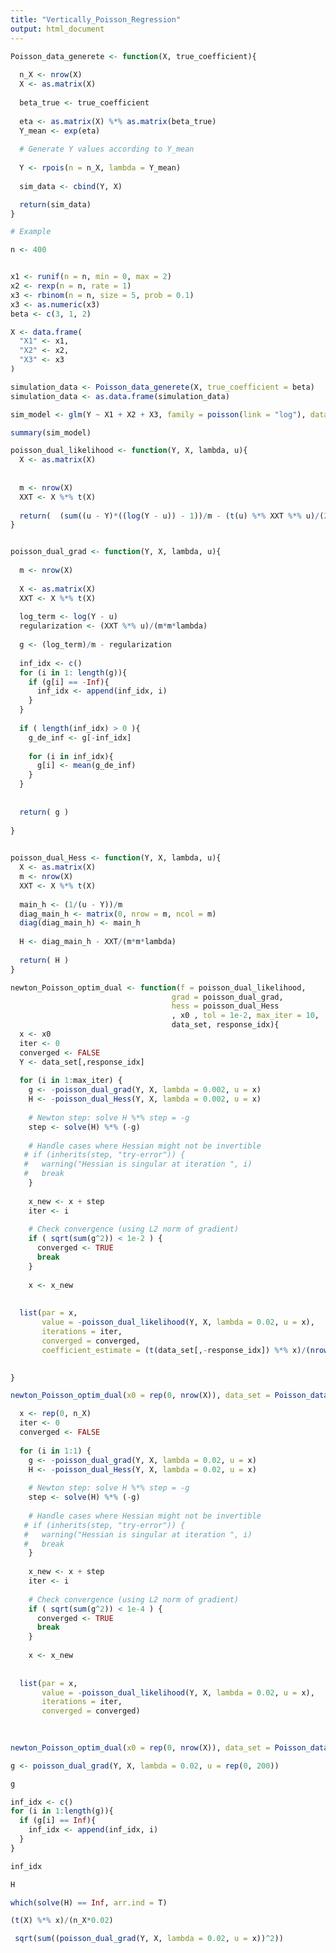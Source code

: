 ```yaml
---
title: "Vertically_Poisson_Regression"
output: html_document
---
```



```r

Poisson_data_generete <- function(X, true_coefficient){
  
  n_X <- nrow(X)
  X <- as.matrix(X)
  
  beta_true <- true_coefficient
  
  eta <- as.matrix(X) %*% as.matrix(beta_true)
  Y_mean <- exp(eta)
  
  # Generate Y values according to Y_mean 
  
  Y <- rpois(n = n_X, lambda = Y_mean) 
  
  sim_data <- cbind(Y, X)

  return(sim_data)
}

# Example

n <- 400


x1 <- runif(n = n, min = 0, max = 2)
x2 <- rexp(n = n, rate = 1)
x3 <- rbinom(n = n, size = 5, prob = 0.1)
x3 <- as.numeric(x3)
beta <- c(3, 1, 2)

X <- data.frame(
  "X1" <- x1,
  "X2" <- x2,
  "X3" <- x3
)

simulation_data <- Poisson_data_generete(X, true_coefficient = beta)
simulation_data <- as.data.frame(simulation_data)

```


```r

sim_model <- glm(Y ~ X1 + X2 + X3, family = poisson(link = "log"), data = simulation_data)

summary(sim_model)
```

```r

poisson_dual_likelihood <- function(Y, X, lambda, u){
  X <- as.matrix(X)
  
  
  m <- nrow(X)
  XXT <- X %*% t(X) 
  
  return(  (sum((u - Y)*((log(Y - u)) - 1))/m - (t(u) %*% XXT %*% u)/(2*m*m*lambda))[1,1] )
}


poisson_dual_grad <- function(Y, X, lambda, u){
  
  m <- nrow(X)
  
  X <- as.matrix(X)
  XXT <- X %*% t(X)
  
  log_term <- log(Y - u)
  regularization <- (XXT %*% u)/(m*m*lambda)
  
  g <- (log_term)/m - regularization
  
  inf_idx <- c()
  for (i in 1: length(g)){
    if (g[i] == -Inf){
      inf_idx <- append(inf_idx, i)
    }
  }
  
  if ( length(inf_idx) > 0 ){
    g_de_inf <- g[-inf_idx]
    
    for (i in inf_idx){
      g[i] <- mean(g_de_inf)
    }
  }
  
  
  return( g )
  
}

 
poisson_dual_Hess <- function(Y, X, lambda, u){
  X <- as.matrix(X)
  m <- nrow(X)
  XXT <- X %*% t(X) 
  
  main_h <- (1/(u - Y))/m
  diag_main_h <- matrix(0, nrow = m, ncol = m) 
  diag(diag_main_h) <- main_h
  
  H <- diag_main_h - XXT/(m*m*lambda)
  
  return( H )
}


```


```r
newton_Poisson_optim_dual <- function(f = poisson_dual_likelihood, 
                                    grad = poisson_dual_grad, 
                                    hess = poisson_dual_Hess
                                    , x0 , tol = 1e-2, max_iter = 10, 
                                    data_set, response_idx){
  x <- x0
  iter <- 0
  converged <- FALSE
  Y <- data_set[,response_idx]
  
  for (i in 1:max_iter) {
    g <- -poisson_dual_grad(Y, X, lambda = 0.002, u = x)
    H <- -poisson_dual_Hess(Y, X, lambda = 0.002, u = x)
    
    # Newton step: solve H %*% step = -g
    step <- solve(H) %*% (-g)
    
    # Handle cases where Hessian might not be invertible
   # if (inherits(step, "try-error")) {
   #   warning("Hessian is singular at iteration ", i)
   #   break
    }
    
    x_new <- x + step
    iter <- i
    
    # Check convergence (using L2 norm of gradient)
    if ( sqrt(sum(g^2)) < 1e-2 ) {
      converged <- TRUE
      break
    }
    
    x <- x_new
  
  
  list(par = x, 
       value = -poisson_dual_likelihood(Y, X, lambda = 0.02, u = x), 
       iterations = iter, 
       converged = converged,
       coefficient_estimate = (t(data_set[,-response_idx]) %*% x)/(nrow(data_set)*0.002))
  

}
```

```r
newton_Poisson_optim_dual(x0 = rep(0, nrow(X)), data_set = Poisson_data_generete(X, true_coefficient = beta), response_idx = 1 )
```

```r

  x <- rep(0, n_X)
  iter <- 0
  converged <- FALSE
  
  for (i in 1:1) {
    g <- -poisson_dual_grad(Y, X, lambda = 0.02, u = x)
    H <- -poisson_dual_Hess(Y, X, lambda = 0.02, u = x)
    
    # Newton step: solve H %*% step = -g
    step <- solve(H) %*% (-g)
    
    # Handle cases where Hessian might not be invertible
   # if (inherits(step, "try-error")) {
   #   warning("Hessian is singular at iteration ", i)
   #   break
    }
    
    x_new <- x + step
    iter <- i
    
    # Check convergence (using L2 norm of gradient)
    if ( sqrt(sum(g^2)) < 1e-4 ) {
      converged <- TRUE
      break
    }
    
    x <- x_new
  
  
  list(par = x, 
       value = -poisson_dual_likelihood(Y, X, lambda = 0.02, u = x), 
       iterations = iter, 
       converged = converged)
       
       
```







```r
newton_Poisson_optim_dual(x0 = rep(0, nrow(X)), data_set = Poisson_data_generete(X, true_coefficient = beta), response_idx = 1 )
```


```r
g <- poisson_dual_grad(Y, X, lambda = 0.02, u = rep(0, 200))

g

inf_idx <- c()
for (i in 1:length(g)){
  if (g[i] == Inf){
    inf_idx <- append(inf_idx, i)
  }
}

inf_idx
```

```r
H

which(solve(H) == Inf, arr.ind = T)
```

```r
(t(X) %*% x)/(n_X*0.02)
```

```r
 sqrt(sum((poisson_dual_grad(Y, X, lambda = 0.02, u = x))^2))
```